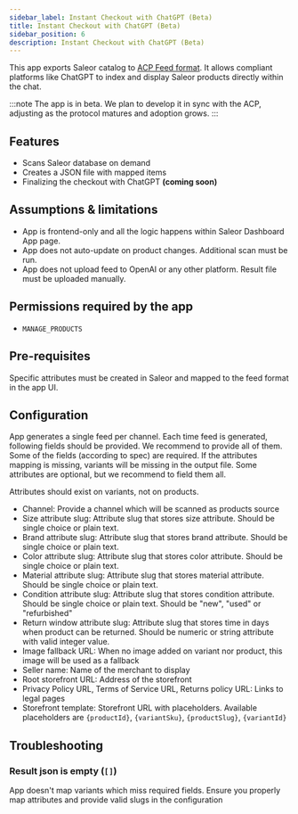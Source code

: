 ```yaml
---
sidebar_label: Instant Checkout with ChatGPT (Beta)
title: Instant Checkout with ChatGPT (Beta)
sidebar_position: 6
description: Instant Checkout with ChatGPT (Beta)
---
```



<AppMetadata
minSaleorVersion="3.21"
/>

This app exports Saleor catalog to [ACP Feed format](https://developers.openai.com/commerce/specs/feed). It allows
compliant platforms like ChatGPT to index and display Saleor products directly within the chat.

:::note
The app is in beta. We plan to develop it in sync with the ACP, adjusting as the protocol matures and adoption grows.
:::

## Features

- Scans Saleor database on demand
- Creates a JSON file with mapped items
- Finalizing the checkout with ChatGPT **(coming soon)**

## Assumptions & limitations

- App is frontend-only and all the logic happens within Saleor Dashboard App page.
- App does not auto-update on product changes. Additional scan must be run.
- App does not upload feed to OpenAI or any other platform. Result file must be uploaded manually.

## Permissions required by the app

- `MANAGE_PRODUCTS`

## Pre-requisites

Specific attributes must be created in Saleor and mapped to the feed format in the app UI.

## Configuration

App generates a single feed per channel. Each time feed is generated, following fields should be provided. We recommend
to provide all of them.
Some of the fields (according to spec) are required. If the attributes mapping is missing, variants will be missing in
the output file. Some attributes are optional,
but we recommend to field them all.

Attributes should exist on variants, not on products.

- Channel: Provide a channel which will be scanned as products source
- Size attribute slug: Attribute slug that stores size attribute. Should be single choice or plain text.
- Brand attribute slug: Attribute slug that stores brand attribute. Should be single choice or plain text.
- Color attribute slug: Attribute slug that stores color attribute. Should be single choice or plain text.
- Material attribute slug: Attribute slug that stores material attribute. Should be single choice or plain text.
- Condition attribute slug: Attribute slug that stores condition attribute. Should be single choice or plain text.
  Should be "new", "used" or "refurbished"
- Return window attribute slug: Attribute slug that stores time in days when product can be returned. Should be numeric
  or string attribute with valid integer value.
- Image fallback URL: When no image added on variant nor product, this image will be used as a fallback
- Seller name: Name of the merchant to display
- Root storefront URL: Address of the storefront
- Privacy Policy URL, Terms of Service URL, Returns policy URL: Links to legal pages
- Storefront template: Storefront URL with placeholders. Available placeholders are `{productId}`, `{variantSku}`,
  `{productSlug}`, `{variantId}`

## Troubleshooting

### Result json is empty (`[]`)

App doesn't map variants which miss required fields. Ensure you properly map attributes and provide valid slugs in the
configuration